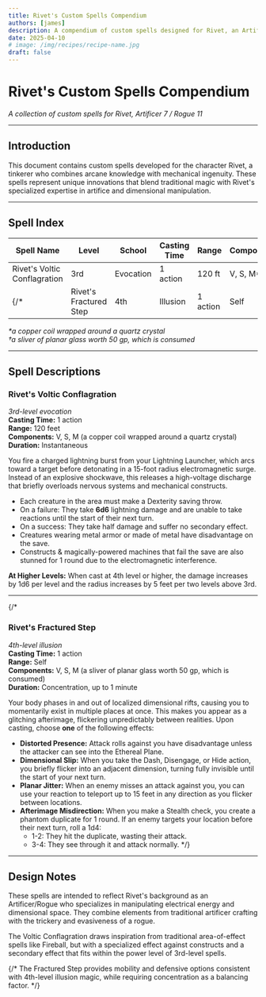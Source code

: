 ```yaml
---
title: Rivet's Custom Spells Compendium
authors: [james]
description: A compendium of custom spells designed for Rivet, an Artificer/Rogue character, blending arcane innovation with mechanical ingenuity.
date: 2025-04-10
# image: /img/recipes/recipe-name.jpg
draft: false
---
```


# Rivet's Custom Spells Compendium

*A collection of custom spells for Rivet, Artificer 7 / Rogue 11*

---

## Introduction

This document contains custom spells developed for the character Rivet, a tinkerer who combines arcane knowledge with mechanical ingenuity. These spells represent unique innovations that blend traditional magic with Rivet's specialized expertise in artifice and dimensional manipulation.

---

## Spell Index

| Spell Name | Level | School | Casting Time | Range | Components | Duration |
|------------|-------|--------|--------------|-------|------------|----------|
| Rivet's Voltic Conflagration | 3rd | Evocation | 1 action | 120 ft | V, S, M* | Instantaneous |
{/* | Rivet's Fractured Step | 4th | Illusion | 1 action | Self | V, S, M† | Concentration, up to 1 minute | */}

*\*a copper coil wrapped around a quartz crystal*  
*†a sliver of planar glass worth 50 gp, which is consumed*

---

## Spell Descriptions

### Rivet's Voltic Conflagration
*3rd-level evocation*  
**Casting Time:** 1 action  
**Range:** 120 feet  
**Components:** V, S, M (a copper coil wrapped around a quartz crystal)  
**Duration:** Instantaneous

You fire a charged lightning burst from your Lightning Launcher, which arcs toward a target before detonating in a 15-foot radius electromagnetic surge. Instead of an explosive shockwave, this releases a high-voltage discharge that briefly overloads nervous systems and mechanical constructs.

- Each creature in the area must make a Dexterity saving throw.
- On a failure: They take **6d6** lightning damage and are unable to take reactions until the start of their next turn.
- On a success: They take half damage and suffer no secondary effect.
- Creatures wearing metal armor or made of metal have disadvantage on the save.
- Constructs & magically-powered machines that fail the save are also stunned for 1 round due to the electromagnetic interference.

**At Higher Levels:** When cast at 4th level or higher, the damage increases by 1d6 per level and the radius increases by 5 feet per two levels above 3rd.

---
{/* 
### Rivet's Fractured Step
*4th-level illusion*  
**Casting Time:** 1 action  
**Range:** Self  
**Components:** V, S, M (a sliver of planar glass worth 50 gp, which is consumed)  
**Duration:** Concentration, up to 1 minute

Your body phases in and out of localized dimensional rifts, causing you to momentarily exist in multiple places at once. This makes you appear as a glitching afterimage, flickering unpredictably between realities. Upon casting, choose **one** of the following effects:

- **Distorted Presence:** Attack rolls against you have disadvantage unless the attacker can see into the Ethereal Plane.
- **Dimensional Slip:** When you take the Dash, Disengage, or Hide action, you briefly flicker into an adjacent dimension, turning fully invisible until the start of your next turn.
- **Planar Jitter:** When an enemy misses an attack against you, you can use your reaction to teleport up to 15 feet in any direction as you flicker between locations.
- **Afterimage Misdirection:** When you make a Stealth check, you create a phantom duplicate for 1 round. If an enemy targets your location before their next turn, roll a 1d4:
  - 1-2: They hit the duplicate, wasting their attack.
  - 3-4: They see through it and attack normally. */}

---

## Design Notes

These spells are intended to reflect Rivet's background as an Artificer/Rogue who specializes in manipulating electrical energy and dimensional space. They combine elements from traditional artificer crafting with the trickery and evasiveness of a rogue.

The Voltic Conflagration draws inspiration from traditional area-of-effect spells like Fireball, but with a specialized effect against constructs and a secondary effect that fits within the power level of 3rd-level spells.

{/* The Fractured Step provides mobility and defensive options consistent with 4th-level illusion magic, while requiring concentration as a balancing factor. */}